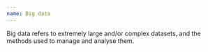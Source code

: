 ```yaml
---
name: Big data
---
```

Big data refers to extremely large and/or complex datasets, and the methods used to manage and analyse them.
